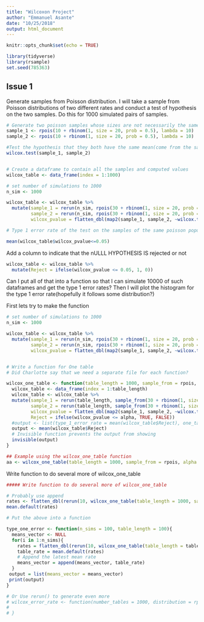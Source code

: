 ```yaml
---
title: "Wilcoxon Project"
author: "Emmanuel Asante"
date: "10/25/2018"
output: html_document
---
```


```r
knitr::opts_chunk$set(echo = TRUE)
```

```r

library(tidyverse)
library(rsample)
set.seed(785363)
```


## Issue 1

Generate samples from Poisson distribution. I will take a sample from Poisson distributions of two different rates and conduct a test of hypothesis on the two samples. Do this for 1000 simulated pairs of samples.

```r

# Generate two poisson samples whose sizes are not necessarily the same
sample_1 <- rpois(10 + rbinom(1, size = 20, prob = 0.5), lambda = 10)
sample_2 <- rpois(10 + rbinom(1, size = 20, prob = 0.5), lambda = 10)

#Test the hypothesis that they both have the same mean(come from the same distribution)
wilcox.test(sample_1, sample_2)


# Create a dataframe to contain all the samples and computed values
wilcox_table <- data_frame(index = 1:1000)

# set number of simulations to 1000
n_sim <- 1000

wilcox_table <- wilcox_table %>% 
  mutate(sample_1 = rerun(n_sim, rpois(30 + rbinom(1, size = 20, prob = 0.5), lambda = 10)),
         sample_2 = rerun(n_sim, rpois(30 + rbinom(1, size = 20, prob = 0.5), lambda = 10)),
         wilcox_pvalue = flatten_dbl(map2(sample_1, sample_2, ~wilcox.test(.x, .y, exact = FALSE)$p.value)))

# Type 1 error rate of the test on the samples of the same poisson population

mean(wilcox_table$wilcox_pvalue<=0.05)

```

Add a column to indicate that the nULLL HYPOTHESIS IS rejected or not

```r
wilcox_table <- wilcox_table %>% 
  mutate(Reject = ifelse(wilcox_pvalue <= 0.05, 1, 0))
```


Can I put all of that into a function so that I can simulate 10000 of such dataframes and get the type 1 error rates? Then I will plot the histogram for the type 1 error rate(hopefully it follows some distribution?)

First lets try to make the function

```r
# set number of simulations to 1000
n_sim <- 1000

wilcox_table <- wilcox_table %>% 
  mutate(sample_1 = rerun(n_sim, rpois(30 + rbinom(1, size = 20, prob = 0.5), lambda = 10)),
         sample_2 = rerun(n_sim, rpois(30 + rbinom(1, size = 20, prob = 0.5), lambda = 10)),
         wilcox_pvalue = flatten_dbl(map2(sample_1, sample_2, ~wilcox.test(.x, .y, exact = F)$p.value)))


# Write a function for One table
# Did Charlotte say that we need a separate file for each function?

wilcox_one_table <- function(table_length = 1000, sample_from = rpois, ..., alpha = 0.05){
  wilcox_table <- data_frame(index = 1:table_length)
  wilcox_table <- wilcox_table %>% 
  mutate(sample_1 = rerun(table_length, sample_from(30 + rbinom(1, size = 20, prob = 0.5), ...)),
         sample_2 = rerun(table_length, sample_from(30 + rbinom(1, size = 20, prob = 0.5), ...)),
         wilcox_pvalue = flatten_dbl(map2(sample_1, sample_2, ~wilcox.test(.x, .y, exact = FALSE, conf.level = 1 - alpha)$p.value)), 
         Reject = ifelse(wilcox_pvalue <= alpha, TRUE, FALSE))
  #output <- list(type_1_error_rate = mean(wilcox_table$Reject), one_table = wilcox_table)
  output <- mean(wilcox_table$Reject)
  # Invisible function prevents the output from showing
  invisible(output)
}

## Example using the wilcox_one_table function
aa <- wilcox_one_table(table_length = 1000, sample_from = rpois, alpha = 0.05, lambda = 20)

```


Write function to do several more of wilcox_one_table

```r
##### Write function to do several more of wilcox_one_table

# Probably use append
rates <- flatten_dbl(rerun(10, wilcox_one_table(table_length = 1000, sample_from = rpois, alpha = 0.05, lambda = 20)))
mean.default(rates)

# Put the above into a function

type_one_error <- function(n_sims = 100, table_length = 100){
  means_vector <- NULL
  for(i in 1:n_sims){
    rates = flatten_dbl(rerun(10, wilcox_one_table(table_length = table_length, sample_from = rpois, alpha = 0.05, lambda = 20)))
    table_rate = mean.default(rates)
    # Append the latest mean rate
    means_vector = append(means_vector, table_rate)
  }
 output = list(means_vector = means_vector)
 print(output)
}

# Or Use rerun() to generate even more
# wilcox_error_rate <- function(number_tables = 1000, distribution = rpois, ...){
#   
# }

```

